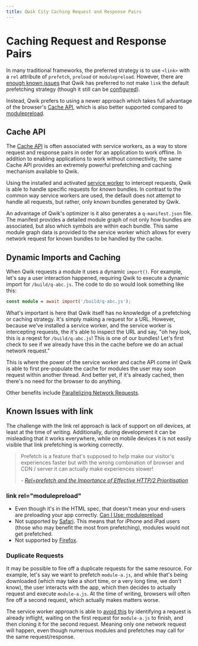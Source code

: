 ```yaml
---
title: Qwik City Caching Request and Response Pairs
---
```


# Caching Request and Response Pairs

In many traditional frameworks, the preferred strategy is to use `<link>` with a `rel` attribute of `prefetch`, `preload` or `modulepreload`. However, there are [enough known issues](#known-issues-with-link) that Qwik has preferred to not make `link` the default prefetching strategy (though it still can be [configured](../../../docs/advanced/prefetching/index.mdx)).

Instead, Qwik prefers to using a newer approach which takes full advantage of the browser's [Cache API](https://developer.mozilla.org/en-US/docs/Web/API/Cache), which is also better supported compared to [modulepreload](#known-issues-with-link).

## Cache API

The [Cache API](https://developer.mozilla.org/en-US/docs/Web/API/Cache) is often associated with service workers, as a way to store request and response pairs in order for an application to work offline. In addition to enabling applications to work without connectivity, the same Cache API provides an extremely powerful prefetching and caching mechanism available to Qwik.

Using the installed and activated [service worker](../service-worker-prefetching/index.mdx) to intercept requests, Qwik is able to handle specific requests for _known_ bundles. In contrast to the common way service workers are used, the default does not attempt to handle all requests, but rather, only known bundles generated by Qwik.

An advantage of Qwik's optimizer is it also generates a `q-manifest.json` file. The manifest provides a detailed module graph of not only how bundles are associated, but also which symbols are within each bundle. This same module graph data is provided to the service worker which allows for every network request for known bundles to be handled by the cache.

## Dynamic Imports and Caching

When Qwik requests a module it uses a dynamic `import()`. For example, let's say a user interaction happened, requiring Qwik to execute a dynamic import for `/build/q-abc.js`. The code to do so would look something like this:

```ts
const module = await import('/build/q-abc.js');
```

What's important is here that Qwik itself has no knowledge of a prefetching or caching strategy. It's simply making a request for a URL. However, because we've installed a service worker, and the service worker is intercepting requests, the it's able to inspect the URL and say, "oh hey look, this is a reqest for `/build/q-abc.js`! This is one of our bundles! Let's first check to see if we already have this in the cache before we do an actual network request."

This is where the power of the service worker and cache API come in! Qwik is able to first pre-populate the cache for modules the user may soon request within another thread. And better yet, if it's already cached, then there's no need for the browser to do anything.

Other benefits include [Parallelizing Network Requests](../parallelizing-network-requests/index.mdx).

## Known Issues with link

The challenge with the link rel approach is lack of support on _all_ devices, at least at the time of writing. Additionally, during development it can be misleading that it works everywhere, while on mobile devices it is not easily visible that link prefetching is working correctly.

> Prefetch is a feature that's supposed to help make our visitor's experiences faster but with the wrong combination of browser and CDN / server it can actually make experiences slower!
>
> \- <cite><a href="https://andydavies.me/blog/2020/07/08/rel-equals-prefetch-and-the-importance-of-effective-http-slash-2-prioritisation/">Rel=prefetch and the Importance of Effective HTTP/2 Prioritisation</a></cite>

### link rel="modulepreload"

- Even though it's in the HTML spec, that doesn't mean your end-users are preloading your app correctly. [Can I Use: modulepreload](https://caniuse.com/link-rel-modulepreload)
- Not supported by [Safari](https://bugs.webkit.org/show_bug.cgi?id=180574). This means that for iPhone and iPad users (those who may benefit the most from prefetching), modules would not get prefetched.
- Not supported by [Firefox](https://bugzilla.mozilla.org/show_bug.cgi?id=1425310).

### Duplicate Requests

It may be possible to fire off a duplicate requests for the same resource. For example, let's say we want to prefetch `module-a.js`, and while that's being downloaded (which may take a short time, or a very long time, we don't know), the user interacts with the app, which then decides to actually request and execute `module-a.js`. At the time of writing, browsers will often fire off a second request, which actually makes matters worse.

The service worker approach is able to [avoid this](../parallelizing-network-requests/index.mdx) by identifying a request is already inflight, waiting on the first request for `module-a.js` to finish, and then cloning it for the second request. Meaning only one network request will happen, even though numerous modules and prefetches may call for the same request/response.

